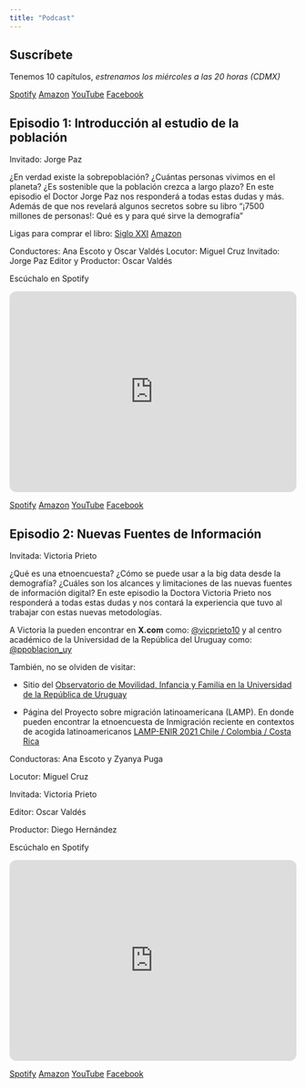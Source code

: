 ```yaml
---
title: "Podcast"
---
```


## Suscríbete

Tenemos 10 capítulos, *estrenamos los miércoles a las 20 horas (CDMX)*

[Spotify](https://tinyurl.com/demos-podcast) [Amazon](https://music.amazon.com.mx/podcasts/e44029c3-5ccf-4e3d-9070-7c4a1cc819ec/demos) [YouTube](https://www.youtube.com/@DEMOSPAPIME) [Facebook](https://www.facebook.com/PE303423)

## Episodio 1: Introducción al estudio de la población

Invitado: Jorge Paz

¿En verdad existe la sobrepoblación? ¿Cuántas personas vivimos en el planeta? ¿Es sostenible que la población crezca a largo plazo? En este episodio el Doctor Jorge Paz nos responderá a todas estas dudas y más. Además de que nos revelará algunos secretos sobre su libro "¡7500 millones de personas!: Qué es y para qué sirve la demografía”

Ligas para comprar el libro: [Siglo XXI](https://sigloxxieditores.com.ar/libro/7500-millones-de-personas/) [Amazon](https://www.amazon.com.mx/%C2%A17500-millones-personas-demograf%C3%ADa-Ciencia-ebook/dp/B0821RQJNM/ref=sr_1_1?adgrpid=1168781542741325&hvadid=73049085138736&hvbmt=be&hvdev=c&hvlocphy=144476&hvnetw=o&hvqmt=e&hvtargid=kwd-73049332114584%3Aloc-119&hydadcr=24048_13576325&keywords=7500+millones+de+personas&qid=1707342093&sr=8-1)


Conductores: Ana Escoto y Oscar Valdés
Locutor: Miguel Cruz 
Invitado: Jorge Paz 
Editor y Productor: Oscar Valdés

Escúchalo en Spotify

```{=html}
<iframe style="border-radius:12px" src="https://open.spotify.com/embed/episode/19JLyMaYWXXcC9zmGzvPaa?utm_source=generator" width="100%" height="352" frameBorder="0" allowfullscreen="" allow="autoplay; clipboard-write; encrypted-media; fullscreen; picture-in-picture" loading="lazy"></iframe>
```
[Spotify](https://open.spotify.com/episode/19JLyMaYWXXcC9zmGzvPaa?si=c54c1e51762642c5) [Amazon](https://music.amazon.com.mx/podcasts/e44029c3-5ccf-4e3d-9070-7c4a1cc819ec/episodes/6ec0f2c6-4e23-4537-8ca8-cc5f060e3ff5/demos-cap-1-introducci%C3%B3n-al-estudio-de-la-poblaci%C3%B3n) [YouTube](https://youtu.be/neAixc6ZI5s?si=kEE8nL7BqXyB3xZr) [Facebook](https://fb.watch/qdZYyk9oVN/)

## Episodio 2: Nuevas Fuentes de Información

Invitada: Victoria Prieto

¿Qué es una etnoencuesta? ¿Cómo se puede usar a la big data desde la demografía? ¿Cuáles son los alcances y limitaciones de las nuevas fuentes de información digital? En este episodio la Doctora Victoria Prieto nos responderá a todas estas dudas y nos contará la experiencia que tuvo al trabajar con estas nuevas metodologías.

A Victoria la pueden encontrar en **X.com** como: [@vicprieto10](https://x.com/vicprieto10) y al centro académico de la Universidad de la República del Uruguay como: [@ppoblacion_uy](https://x.com/PPoblacion_uy)

También, no se olviden de visitar:

- Sitio del [Observatorio de Movilidad, Infancia y Familia en la Universidad de la República de Uruguay](https://omif.cienciassociales.edu.uy/)

- Página del Proyecto sobre migración latinoamericana (LAMP). En donde pueden encontrar la etnoencuesta de Inmigración reciente en contextos de acogida latinoamericanos [LAMP-ENIR 2021 Chile / Colombia / Costa Rica](https://mmp-lamp.colmex.mx/)

Conductoras: Ana Escoto y Zyanya Puga

Locutor: Miguel Cruz 

Invitada: Victoria Prieto 

Editor: Oscar Valdés 

Productor: Diego Hernández

Escúchalo en Spotify

```{=html}
<iframe style="border-radius:12px" src="https://open.spotify.com/embed/episode/19JLyMaYWXXcC9zmGzvPaa?utm_source=generator" width="100%" height="352" frameBorder="0" allowfullscreen="" allow="autoplay; clipboard-write; encrypted-media; fullscreen; picture-in-picture" loading="lazy"></iframe>
```
[Spotify](https://open.spotify.com/episode/5f17dBj8REEyo1ib0802px?si=b0fa56f423064786) [Amazon](https://music.amazon.com.mx/podcasts/e44029c3-5ccf-4e3d-9070-7c4a1cc819ec/episodes/f6f6b7d3-0052-433f-9141-2ea2e0bb31eb/demos-cap-2-nuevas-fuentes-de-informaci%C3%B3n) [YouTube](https://youtu.be/KMrrE7omjT0?si=xRbv3a3VAyUQvXTy) [Facebook](https://fb.watch/qd_5umBa8o/)
